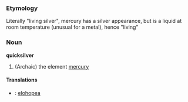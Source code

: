 === Etymology ===
Literally "living silver", mercury has a silver appearance, but is a liquid at room temperature (unusual for a metal), hence "living"

=== Noun ===
'''quicksilver'''
#(Archaic) the element [[mercury]]

====Translations====
*{{msg:fi}}: [[elohopea]]